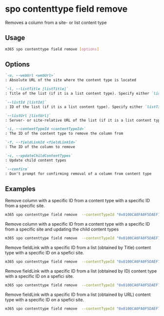 
# spo contenttype field remove

Removes a column from a site- or list content type

## Usage

```sh
m365 spo contenttype field remove [options]
```

## Options

```md defintion-list
`-u, --webUrl <webUrl>`
: Absolute URL of the site where the content type is located

`-l, --listTitle [listTitle]`
: Title of the list (if it is a list content type). Specify either `listTitle`, `listId` or `listUrl`.

`--listId [listId]`
: ID of the list (if it is a list content type). Specify either `listTitle`, `listId` or `listUrl`.

`--listUrl [listUrl]`
: Server- or site-relative URL of the list (if it is a list content type). Specify either `listTitle`, `listId` or `listUrl`.

`-i, --contentTypeId <contentTypeId>`
: The ID of the content type to remove the column from

`-f, --fieldLinkId <fieldLinkId>`
: The ID of the column to remove

`-c, --updateChildContentTypes`
: Update child content types

`--confirm`
: Don't prompt for confirming removal of a column from content type
```

<Global />

## Examples

Remove column with a specific ID from a content type with a specific ID from a specific site.

```sh
m365 spo contenttype field remove  --contentTypeId "0x0100CA0FA0F5DAEF784494B9C6020C3020A6" --fieldLinkId "880d2f46-fccb-43ca-9def-f88e722cef80" --webUrl https://contoso.sharepoint.com --confirm
```

Remove column with a specific ID from a content type with a specific ID from a specific site and updating the child content types

```sh
m365 spo contenttype field remove  --contentTypeId "0x0100CA0FA0F5DAEF784494B9C6020C3020A6" --fieldLinkId "880d2f46-fccb-43ca-9def-f88e722cef80" --webUrl https://contoso.sharepoint.com --updateChildContentTypes
```

Remove fieldLink with a specific ID from a list (obtained by Title) content type with a specific ID on a spefici site.

```sh
m365 spo contenttype field remove  --contentTypeId "0x0100CA0FA0F5DAEF784494B9C6020C3020A60062F089A38C867747942DB2C3FC50FF6A" --fieldLinkId "880d2f46-fccb-43ca-9def-f88e722cef80" --webUrl https://contoso.sharepoint.com --listTitle "Documents"
```

Remove fieldLink with a specific ID from a list (obtained by ID) content type with a specific ID on a spefici site.

```sh
m365 spo contenttype field remove  --contentTypeId "0x0100CA0FA0F5DAEF784494B9C6020C3020A60062F089A38C867747942DB2C3FC50FF6A" --fieldLinkId "880d2f46-fccb-43ca-9def-f88e722cef80" --webUrl https://contoso.sharepoint.com --listId "8c7a0fcd-9d64-4634-85ea-ce2b37b2ec0c"
```

Remove fieldLink with a specific ID from a list (obtained by URL) content type with a specific ID on a spefici site.

```sh
m365 spo contenttype field remove  --contentTypeId "0x0100CA0FA0F5DAEF784494B9C6020C3020A60062F089A38C867747942DB2C3FC50FF6A" --fieldLinkId "880d2f46-fccb-43ca-9def-f88e722cef80" --webUrl https://contoso.sharepoint.com --listUrl "/shared documents"
```
